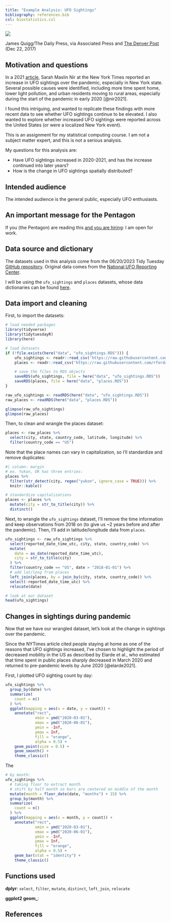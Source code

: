 ```yaml
---
title: "Example Analysis: UFO Sightings"
bibliography: references.bib
csl: biostatistics.csl
---
```


::: {#fig-ufo}
![](https://www.denverpost.com/wp-content/uploads/2017/12/ap17357198852063.jpg?w=780)

James Quigg/The Daily Press, via Associated Press and [The Denver Post](https://www.denverpost.com/2017/12/23/ufo-sighting-california-spacex/){target="\"_blank:"} (Dec 22, 2017)
:::

## Motivation and questions

In a 2021 [article](https://www.nytimes.com/2021/04/09/nyregion/ufo-sightings-recent.html){.external target="_blank"}, Sarah Maslin Nir at the New York Times reported an increase in UFO sightings over the pandemic, especially in New York state. Several possible causes were identified, including more time spent home, lower light pollution, and urban residents moving to rural areas, especially during the start of the pandemic in early 2020 [@nir2021].

I found this intriguing, and wanted to replicate these findings with more recent data to see whether UFO sightings continue to be elevated. I also wanted to explore whether increased UFO sightings were reported across the United States (or were a localized New York event).

::: callout-note
This is an assignment for my statistical computing course. I am not a subject matter expert, and this is not a serious analysis.
:::

My questions for this analysis are:

-   Have UFO sightings increased in 2020-2021, and has the increase continued into later years?
-   How is the change in UFO sightings spatially distributed?

## Intended audience

The intended audience is the general public, especially UFO enthusiasts.

::: callout-important
## An important message for the Pentagon

If you (the Pentagon) are reading this [and you are hiring](https://thehill.com/policy/defense/4300252-pentagon-ufo-chief-to-step-down-next-month/){.external target="_blank"}: I am open for work.
:::

## Data source and dictionary

The datasets used in this analysis come from the 06/20/2023 Tidy Tuesday [GitHub repository](https://github.com/rfordatascience/tidytuesday/tree/master/data/2023/2023-06-20){.external target="_blank"}. Original data comes from the [National UFO Reporting Center](https://nuforc.org/ndx/?id=shape){.external target="_blank"}.

I will be using the `ufo_sightings` and `places` datasets, whose data dictionaries can be found [here](https://github.com/rfordatascience/tidytuesday/tree/master/data/2023/2023-06-20#data-dictionary){.external target="_blank"}.

## Data import and cleaning

First, to import the datasets:

```r
# load needed packages
library(tidyverse)
library(tidytuesdayR)
library(here)

# load datasets
if (!file.exists(here("data", "ufo_sightings.RDS"))) {
    ufo_sightings <- readr::read_csv('https://raw.githubusercontent.com/rfordatascience/tidytuesday/master/data/2023/2023-06-20/ufo_sightings.csv')
    places <- readr::read_csv('https://raw.githubusercontent.com/rfordatascience/tidytuesday/master/data/2023/2023-06-20/places.csv')

    # save the files to RDS objects
    saveRDS(ufo_sightings, file = here("data", "ufo_sightings.RDS"))
    saveRDS(places, file = here("data", "places.RDS"))
}

raw_ufo_sightings <- readRDS(here("data", "ufo_sightings.RDS"))
raw_places <- readRDS(here("data", "places.RDS"))

glimpse(raw_ufo_sightings)
glimpse(raw_places)
```

Then, to clean and wrangle the places dataset:

```r
places <- raw_places %>% 
  select(city, state, country_code, latitude, longitude) %>% 
  filter(country_code == "US")
```

Note that the place names can vary in capitalization, so I'll standardize and remove duplicates:

```r
#| column: margin
# ex. Yukon, OK has three entries:
places %>% 
  filter(str_detect(city, regex("yukon", ignore_case = TRUE))) %>% 
  knitr::kable()
```

```r
# standardize capitalizations
places <- places %>% 
  mutate(city = str_to_title(city)) %>% 
  distinct()
```

Next, to wrangle the `ufo_sightings` dataset, I'll remove the time information and keep observations from 2018 on (to give us \~2 years before and after the pandemic). Then, I'll add in latitude/longitude data from `places`.

```r
ufo_sightings <- raw_ufo_sightings %>% 
  select(reported_date_time_utc, city, state, country_code) %>%
  mutate(
    date = as_date(reported_date_time_utc),
    city = str_to_title(city)
  ) %>% 
  filter(country_code == "US", date > "2018-01-01") %>% 
  # add lat/long from places
  left_join(places, by = join_by(city, state, country_code)) %>% 
  select(-reported_date_time_utc) %>% 
  relocate(date)

# look at our dataset
head(ufo_sightings)
```

## Changes in sightings during pandemic

Now that we have our wrangled dataset, let's look at the change in sightings over the pandemic.

Since the NYTimes article cited people staying at home as one of the reasons that UFO sightings increased, I've chosen to highlight the period of decreased mobility in the US as described by Elarde et al., who estimated that time spent in public places sharply decreased in March 2020 and returned to pre-pandemic levels by June 2020 [@elarde2021].

First, I plotted UFO sighting count by day:

```r
ufo_sightings %>%
  group_by(date) %>% 
  summarize(
    count = n()
  ) %>% 
  ggplot(mapping = aes(x = date, y = count)) +
    annotate("rect", 
             xmin = ymd("2020-03-01"), 
             xmax = ymd("2020-06-01"), 
             ymin = -Inf, 
             ymax = Inf,
             fill = "orange",
             alpha = 0.5) +
    geom_point(size = 0.5) +
    geom_smooth() +
    theme_classic()
```

The

```r
# by month:
ufo_sightings %>% 
  # taking floor to extract month
  # shift by half month so bars are centered on middle of the month
  mutate(month = floor_date(date, "months") + 15) %>% 
  group_by(month) %>% 
  summarize(
    count = n()
  ) %>% 
  ggplot(mapping = aes(x = month, y = count)) +
    annotate("rect", 
             xmin = ymd("2020-03-01"), 
             xmax = ymd("2020-06-01"), 
             ymin = -Inf, 
             ymax = Inf,
             fill = "orange",
             alpha = 0.5) +
    geom_bar(stat = "identity") +
    theme_classic()
```

## Functions used

**dplyr**: `select`, `filter`, `mutate`, `distinct`, `left_join`, `relocate`

**ggplot2 geom\_**:

## References

::: {#refs}
:::

